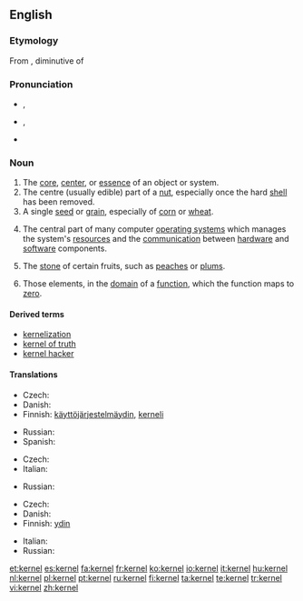 {{wikipedia|dab=kernel}}
==English==

===Etymology===
From {{etyl|ang}} {{term|cyrnel|lang=ang}}, diminutive of {{term|corn||seed|lang=ang}}

===Pronunciation===
* {{a|UK}} {{IPA|/ˈkɜː(ɹ).nəl/}}, {{SAMPA|/"k3:(r).n@l/}}
*: {{rhymes|ɜː(r)nəl}}
* {{a|US}} {{IPA|/ˈkɝnəl/}}, {{SAMPA|/"k3`n@l/}}
* {{homophones|colonel}}

===Noun===
{{en-noun}}

# The [[core]], [[center]], or [[essence]] of an object or system.
# The centre (usually edible) part of a [[nut]], especially once the hard [[shell]] has been removed.
# A single [[seed]] or [[grain]], especially of [[corn]] or [[wheat]].
# {{computing}} The central part of many computer [[operating system]]s which manages the system's [[resource]]s and the [[communication]] between [[hardware]] and [[software]] components.
# {{context|US}} The [[stone]] of certain fruits, such as [[peach]]es or [[plum]]s.
# {{algebra}} Those elements, in the [[domain]] of a [[function]], which the function maps to [[zero]].

====Derived terms====
* [[kernelization]]
* [[kernel of truth]]
* [[kernel hacker]]

====Translations====
{{trans-top|central part of many computer operating systems}}
* Czech: {{t-|cs|jádro|n}}
* Danish: {{t|da|kerne|c}}
* Finnish: [[käyttöjärjestelmäydin]], [[kerneli]]
{{trans-mid}}
* Russian: {{t+|ru|ядро|n|tr=jadró|sc=Cyrl}}
* Spanish: {{t|es|núcleo}}
{{trans-bottom}}

{{trans-top|stone of certain fruits, such as peaches or plums}}
* Czech: {{t-|cs|pecka|f}}
* Italian: {{t+|it|nocciolo|m}}
{{trans-mid}}
* Russian: {{t|ru|косточка|f|tr=kóstočka|sc=Cyrl}}
{{trans-bottom}}

{{trans-top|(algebra) set of elements mapped to zero}}
* Czech: {{t-|cs|jádro|n}}
* Danish: {{t|da|kerne|c}}
*Finnish: [[ydin]]
{{trans-mid}}
* Italian: {{t+|it|nucleo|m}}
* Russian: {{t+|ru|ядро|n|tr=jadró|sc=Cyrl}}
{{trans-bottom}}

[[et:kernel]]
[[es:kernel]]
[[fa:kernel]]
[[fr:kernel]]
[[ko:kernel]]
[[io:kernel]]
[[it:kernel]]
[[hu:kernel]]
[[nl:kernel]]
[[pl:kernel]]
[[pt:kernel]]
[[ru:kernel]]
[[fi:kernel]]
[[ta:kernel]]
[[te:kernel]]
[[tr:kernel]]
[[vi:kernel]]
[[zh:kernel]]